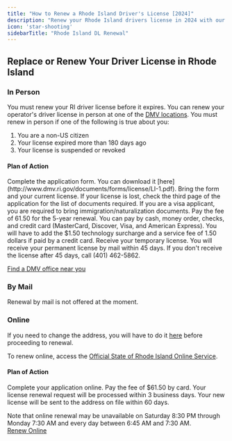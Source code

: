 ```yaml
---
title: "How to Renew a Rhode Island Driver's License [2024]"
description: "Renew your Rhode Island drivers license in 2024 with our simple, step-by-step guide. Find all the necessary requirements, forms, fees, and online renewal options to ensure a hassle-free experience. Stay legal and avoid fines - start your renewal process now!"
icon: 'star-shooting'
sidebarTitle: "Rhode Island DL Renewal"
---
```

## Replace or Renew Your Driver License in Rhode Island

### In Person
You must renew your RI driver license before it expires. You can renew your operator's driver license in person at one of the [DMV locations](http://www.dmv.ri.gov/locations/index.php#1). You must renew in person if one of the following is true about you:
1. You are a non-US citizen
2. Your license expired more than 180 days ago
3. Your license is suspended or revoked

#### Plan of Action
<Steps>
  <Step title="Step 1">
    Complete the application form. You can download it [here](http://www.dmv.ri.gov/documents/forms/license/LI-1.pdf).
  </Step>
  <Step title="Step 2">
    Bring the form and your current license. If your license is lost, check the third page of the application for the list of documents required. If you are a visa applicant, you are required to bring immigration/naturalization documents.
  </Step>
  <Step title="Step 3">
    Pay the fee of 61.50 for the 5-year renewal. You can pay by cash, money order, checks, and credit card (MasterCard, Discover, Visa, and American Express). You will have to add the $1.50 technology surcharge and a service fee of 1.50 dollars if paid by a credit card.
  </Step>
  <Step title="Step 4">
    Receive your temporary license.
  </Step>
  <Step title="Step 5">
    You will receive your permanent license by mail within 45 days. If you don't receive the license after 45 days, call (401) 462-5862.
  </Step>
</Steps>

[Find a DMV office near you](https://driving-tests.org/dmv-near-me/)

### By Mail
Renewal by mail is not offered at the moment.

### Online
If you need to change the address, you will have to do it [here](https://www.ri.gov/DMV/address_change) before proceeding to renewal.

To renew online, access the [Official State of Rhode Island Online Service](https://www.ri.gov/DMV/licenserenewal/).

#### Plan of Action
<Steps>
  <Step title="Step 1">
    Complete your application online.
  </Step>
  <Step title="Step 2">
    Pay the fee of $61.50 by card.
  </Step>
  <Step title="Step 3">
    Your license renewal request will be processed within 3 business days.
  </Step>
  <Step title="Step 4">
    Your new license will be sent to the address on file within 60 days.
  </Step>
</Steps>

Note that online renewal may be unavailable on Saturday 8:30 PM through Monday 7:30 AM and every day between 6:45 AM and 7:30 AM.  
[Renew Online](https://www.ri.gov/DMV/licenserenewal/)